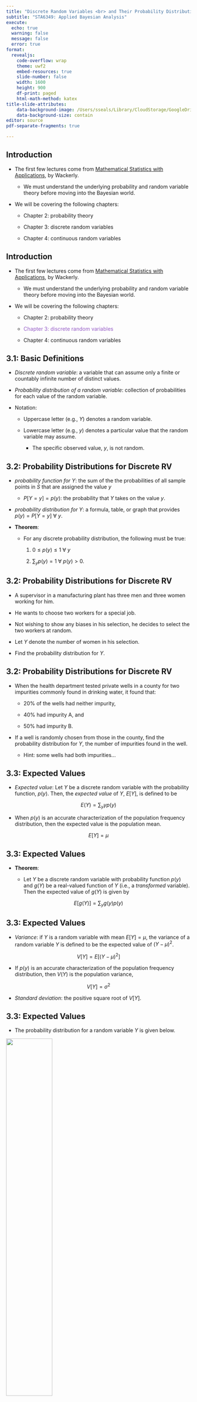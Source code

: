 ```yaml
---
title: "Discrete Random Variables <br> and Their Probability Distributions"
subtitle: "STA6349: Applied Bayesian Analysis"
execute:
  echo: true
  warning: false
  message: false
  error: true
format: 
  revealjs:
    code-overflow: wrap
    theme: uwf2
    embed-resources: true
    slide-number: false
    width: 1600
    height: 900
    df-print: paged
    html-math-method: katex
title-slide-attributes:
    data-background-image: /Users/sseals/Library/CloudStorage/GoogleDrive-sseals@uwf.edu/My Drive/00 - Personal/R/quarto themes/title.png
    data-background-size: contain 
editor: source
pdf-separate-fragments: true

---
```


## Introduction {background-image="/Users/sseals/Library/CloudStorage/GoogleDrive-sseals@uwf.edu/My Drive/00 - Personal/R/quarto themes/slide.png" background-size="contain"} 

- The first few lectures come from [Mathematical Statistics with Applications](https://www.cengage.com/c/mathematical-statistics-with-applications-7e-wackerly/9780495110811/), by Wackerly.

    - We must understand the underlying probability and random variable theory before moving into the Bayesian world.
    
- We will be covering the following chapters:

    - Chapter 2: probability theory
    
    - Chapter 3: discrete random variables
    
    - Chapter 4: continuous random variables

## Introduction {background-image="/Users/sseals/Library/CloudStorage/GoogleDrive-sseals@uwf.edu/My Drive/00 - Personal/R/quarto themes/slide.png" background-size="contain"} 

- The first few lectures come from [Mathematical Statistics with Applications](https://www.cengage.com/c/mathematical-statistics-with-applications-7e-wackerly/9780495110811/), by Wackerly.

    - We must understand the underlying probability and random variable theory before moving into the Bayesian world.
    
- We will be covering the following chapters:

    - Chapter 2: probability theory
    
    - <font color = "#965dc7">Chapter 3: discrete random variables</font>
    
    - Chapter 4: continuous random variables

## 3.1: Basic Definitions {background-image="/Users/sseals/Library/CloudStorage/GoogleDrive-sseals@uwf.edu/My Drive/00 - Personal/R/quarto themes/slide.png" background-size="contain"} 

- *Discrete random variable*: a variable that can assume only a finite or countably infinite number of distinct values. 

- *Probability distribution of a random variable*: collection of probabilities for each value of the random variable.

- Notation:

    - Uppercase letter (e.g., $Y$) denotes a random variable.
    
    - Lowercase letter (e.g., $y$) denotes a particular value that the random variable may assume.
        
        - The specific observed value, $y$, is not random.
        


<!-- 
![](images/W03-L1-b.png){fig-align="center"} 
-->

## 3.2: Probability Distributions for Discrete RV {background-image="/Users/sseals/Library/CloudStorage/GoogleDrive-sseals@uwf.edu/My Drive/00 - Personal/R/quarto themes/slide.png" background-size="contain"} 

- *probability function for $Y$*: the sum of the the probabilities of all sample points in $S$ that are assigned the value $y$

    - $P[Y = y] = p(y)$: the probability that $Y$ takes on the value $y$.
    
- *probability distribution for $Y$*: a formula, table, or graph that provides $p(y) = P[Y = y]$ $\forall$ $y$.

- **Theorem**:

    - For any discrete probability distribution, the following must be true:
    
        1. $0 \le p(y) \le 1 \  \forall \ y$
        
        2. $\sum_y p(y) = 1 \ \forall \ p(y) > 0$.
  
<!-- 
![](images/W03-L1-b.png){fig-align="center"} 
-->

## 3.2: Probability Distributions for Discrete RV {background-image="/Users/sseals/Library/CloudStorage/GoogleDrive-sseals@uwf.edu/My Drive/00 - Personal/R/quarto themes/slide.png" background-size="contain"} 

- A supervisor in a manufacturing plant has three men and three women working for him. 

- He wants to choose two workers for a special job. 

- Not wishing to show any biases in his selection, he decides to select the two workers at random. 

- Let $Y$ denote the number of women in his selection. 

- Find the probability distribution for $Y$.

## 3.2: Probability Distributions for Discrete RV {background-image="/Users/sseals/Library/CloudStorage/GoogleDrive-sseals@uwf.edu/My Drive/00 - Personal/R/quarto themes/slide.png" background-size="contain"} 

- When the health department tested private wells in a county for two impurities commonly found in drinking water, it found that:

    - 20% of the wells had neither impurity, 
    
    - 40% had impurity A, and 
    
    - 50% had impurity B. 
    
- If a well is randomly chosen from those in the county, find the probability distribution for $Y$, the number of impurities found in the well.

    - Hint: some wells had both impurities...

## 3.3: Expected Values {background-image="/Users/sseals/Library/CloudStorage/GoogleDrive-sseals@uwf.edu/My Drive/00 - Personal/R/quarto themes/slide.png" background-size="contain"} 

- *Expected value*: Let $Y$ be a discrete random variable with the probability function, $p(y)$. Then, the *expected value* of $Y$, $E[Y]$, is defined to be

$$
E(Y) = \sum_{y} y p(y)
$$

- When $p(y)$ is an accurate characterization of the population frequency distribution, then the expected value is the population mean.

$$
E[Y] = \mu
$$
  
## 3.3: Expected Values {background-image="/Users/sseals/Library/CloudStorage/GoogleDrive-sseals@uwf.edu/My Drive/00 - Personal/R/quarto themes/slide.png" background-size="contain"}   

- **Theorem**: 

    - Let $Y$ be a discrete random variable with probability function $p(y)$ and $g(Y)$ be a real-valued function of $Y$ (i.e., a *transformed* variable). Then the expected value of $g(Y)$ is given by
    
$$
E[g(Y)] = \sum_{y} g(y) p(y)
$$

## 3.3: Expected Values {background-image="/Users/sseals/Library/CloudStorage/GoogleDrive-sseals@uwf.edu/My Drive/00 - Personal/R/quarto themes/slide.png" background-size="contain"}  

- *Variance*: if $Y$ is a random variable with mean $E[Y] = \mu$, the variance of a random variable $Y$ is defined to be the expected value of $(Y-\mu)^2$.

$$
V[Y] = E\left[ (Y-\mu)^2 \right]
$$

- If $p(y)$ is an accurate characterization of the population frequency distribution, then $V(Y)$ is the population variance,

$$
V[Y] = \sigma^2
$$

- *Standard deviation*: the positive square root of $V[Y]$.

## 3.3: Expected Values {background-image="/Users/sseals/Library/CloudStorage/GoogleDrive-sseals@uwf.edu/My Drive/00 - Personal/R/quarto themes/slide.png" background-size="contain" .nostretch}  

- The probability distribution for a random variable $Y$ is given below. 

![](images/W03-L1-a.png){fig-align="center" width="50%"} 

- Find the mean, variance, and standard deviation of $Y$.

<!-- 
![](images/W03-L1-b.png){fig-align="center"} 
-->

## 3.3: Expected Values {background-image="/Users/sseals/Library/CloudStorage/GoogleDrive-sseals@uwf.edu/My Drive/00 - Personal/R/quarto themes/slide.png" background-size="contain"}  

- **Theorem**: 

    - Let $Y$ be a discrete random variable with probability function $p(y)$ and $c$ be a constant. Then, 
    
$$E(c) = c$$
    
- **Theorem**:

    - Let $Y$ be a discrete random variable with probability function $p(y)$, $g(Y)$ be a function of $Y$, and $c$ be a constant. Then,
    
$$E[cg(Y)] = cE[g(Y)]$$

## 3.3: Expected Values {background-image="/Users/sseals/Library/CloudStorage/GoogleDrive-sseals@uwf.edu/My Drive/00 - Personal/R/quarto themes/slide.png" background-size="contain"}  

- **Theorem**:

    - Let $Y$ be a discrete random variable with probability function $p(y)$, and $g_1(Y), g_2(Y), ..., g_k(Y)$ be $k$ functions of $Y$. Then,
    
$$E[g_1(Y) + g_2(Y) + ... + g_k(Y)] = E[g_1(Y)] + E[g_2(Y)] + ... + E[g_k(Y)]$$    
- Putting the previous theorems into one:

- **Theorem**:

    - Let $Y$ be a discrete random variable with probability function $p(y)$ and mean $E[Y] = \mu$. Then,
    
$$V[Y] = \sigma^2 = E\left[(Y-\mu)^2\right] = E\left[Y^2\right] - \mu^2 $$    

## 3.3: Expected Values {background-image="/Users/sseals/Library/CloudStorage/GoogleDrive-sseals@uwf.edu/My Drive/00 - Personal/R/quarto themes/slide.png" background-size="contain" .nostretch}  

- The probability distribution for a random variable $Y$ is given below. 

![](images/W03-L1-a.png){fig-align="center" width="40%"} 

- Use the previous theorem to find $V[Y]$ and compare to our previous answer.

    - Recall that $\mu=1.75$.

## 3.3: Expected Values {background-image="/Users/sseals/Library/CloudStorage/GoogleDrive-sseals@uwf.edu/My Drive/00 - Personal/R/quarto themes/slide.png" background-size="contain" .nostretch} 

- Let $Y$ be a random variable with $p(y)$ in the table below.

![](images/W03-L1-b.png){fig-align="center"} 

- Find

    - $E[Y]$
    
    - $E[1/Y]$
    
    - $E\left[Y^2-1\right]$
    
    - $V[Y]$

## 3.4: Binomial Probability Distribution {background-image="/Users/sseals/Library/CloudStorage/GoogleDrive-sseals@uwf.edu/My Drive/00 - Personal/R/quarto themes/slide.png" background-size="contain"} 

- *Binomial experiment*:

    1. The experiment consists of a fixed number, $n$, of identical trials.
    
    2. Each trial results in one of two outcomes: success ($S$) or failure ($F$).
    
    3. The probability of success on a single trial is equal to some value $p$ and remains the same from trial to trial. 
    
        - The probability of failure is equal to $q = (1-p)$.
        
    4. The trials are independent.
    
    5. The random variable of interest is $Y$, the number of successes observed during the $n$ trials.

## 3.4: Binomial Probability Distribution {background-image="/Users/sseals/Library/CloudStorage/GoogleDrive-sseals@uwf.edu/My Drive/00 - Personal/R/quarto themes/slide.png" background-size="contain"} 

- **Binomial Distribution**

    - A random variable $Y$ is said to have a *binomial distribution* based on $n$ trials with success probability $p$ [iff](https://en.wikipedia.org/wiki/If_and_only_if)
    
$$
p(y) = {n \choose y}p^y q^{n-y}, \text{ where } y = 0, 1, 2, ..., n, \text{ and } 0 \le p \le1
$$

- **Theorem**:

    - Let $Y$ be a binomial random variable based on n trials and success probability $p$. Then
    
$$
E[Y] = \mu = np \ \ \ \text{and} \ \ \ V[Y] = \sigma^2 = npq
$$

- See Wackerly pg. 107 for derivation.

```r
#| echo: false

# CREATE DATA FOR GRAPHING #

library(tidyverse)
n10 <- tibble(success = 0:10) %>%
  mutate(p10 = dbinom(success, size=10, prob=.10),
         p25 = dbinom(success, size=10, prob=.25),
         p50 = dbinom(success, size=10, prob=.50),
         p75 = dbinom(success, size=10, prob=.75),
         p90 = dbinom(success, size=10, prob=.90))
n25 <- tibble(success = 0:25) %>% mutate(p50 = dbinom(success, size=25, prob=.50))
n50 <- tibble(success = 0:50) %>% mutate(p50 = dbinom(success, size=50, prob=.50))
n100 <- tibble(success = 0:100) %>% mutate(p50 = dbinom(success, size=100, prob=.50))
```

## 3.4: Binomial Probability Distribution {background-image="/Users/sseals/Library/CloudStorage/GoogleDrive-sseals@uwf.edu/My Drive/00 - Personal/R/quarto themes/slide.png" background-size="contain"} 

$p=0.10$

<center>
```r
#| echo: false
(g1 <- n10 %>% ggplot(aes(x = as.factor(success), y = p10)) +
    geom_bar(stat = "identity") +
    labs(x="Number of Successes", y = "p(y)") +
    ylim(min = 0, max = 0.4) +
    theme_bw())
```
</center>

## 3.4: Binomial Probability Distribution {background-image="/Users/sseals/Library/CloudStorage/GoogleDrive-sseals@uwf.edu/My Drive/00 - Personal/R/quarto themes/slide.png" background-size="contain"} 

$p=0.25$

<center>
```r
#| echo: false
(g2 <- n10 %>% ggplot(aes(x = as.factor(success), y = p25)) +
    geom_bar(stat = "identity") +
    labs(x="Number of Successes", y = "p(y)") +
    ylim(min = 0, max = 0.4) +
    theme_bw())
```
</center>

## 3.4: Binomial Probability Distribution {background-image="/Users/sseals/Library/CloudStorage/GoogleDrive-sseals@uwf.edu/My Drive/00 - Personal/R/quarto themes/slide.png" background-size="contain"} 

$p=0.50$

<center>
```r
#| echo: false
n10 %>% ggplot(aes(x = as.factor(success), y = p50)) +
  geom_bar(stat = "identity") +
  labs(x="Number of Successes", y = "p(y)") +
  ylim(min = 0, max = 0.4) +
  theme_bw()
```
</center>

## 3.4: Binomial Probability Distribution {background-image="/Users/sseals/Library/CloudStorage/GoogleDrive-sseals@uwf.edu/My Drive/00 - Personal/R/quarto themes/slide.png" background-size="contain"} 

$p=0.75$

<center>
```r
#| echo: false
(g3 <- n10 %>% ggplot(aes(x = as.factor(success), y = p75)) +
    geom_bar(stat = "identity") +
    labs(x="Number of Successes", y = "p(y)") +
    ylim(min = 0, max = 0.4) +
    theme_bw())
```
</center>

## 3.4: Binomial Probability Distribution {background-image="/Users/sseals/Library/CloudStorage/GoogleDrive-sseals@uwf.edu/My Drive/00 - Personal/R/quarto themes/slide.png" background-size="contain"} 

$p=0.90$

<center>
```r
#| echo: false
(g4 <- n10 %>% ggplot(aes(x = as.factor(success), y = p90)) +
    geom_bar(stat = "identity") +
    labs(x="Number of Successes", y = "p(y)") +
    ylim(min = 0, max = 0.4) +
    theme_bw())
```
</center>

## 3.4: Binomial Probability Distribution {background-image="/Users/sseals/Library/CloudStorage/GoogleDrive-sseals@uwf.edu/My Drive/00 - Personal/R/quarto themes/slide.png" background-size="contain"} 

- What do you notice when comparing distributions under $p$ vs. $1-p$?

<center>
```r
#| echo: false
library(ggpubr)

ggarrange(g1, g4, g2, g3, ncol=2, nrow=2)
```
</center>

## 3.4: Binomial Probability Distribution {background-image="/Users/sseals/Library/CloudStorage/GoogleDrive-sseals@uwf.edu/My Drive/00 - Personal/R/quarto themes/slide.png" background-size="contain"}

- What do you notice as $n$ increases?

<center>
```r
#| echo: false
g1 <- n10 %>% ggplot(aes(x = as.factor(success), y = p50)) +
  geom_bar(stat = "identity") +
  labs(x = "Number of Successes", 
       y = "p(y)", 
       title = "n = 10") +
  ylim(min = 0, max = 0.25) +
  theme_bw()

g2 <- n25 %>% ggplot(aes(x = as.factor(success), y = p50)) +
  geom_bar(stat = "identity") +
  labs(x = "Number of Successes", 
       y = "p(y)", 
       title = "n = 25") +
  ylim(min = 0, max = 0.25) +
  theme_bw()

g3 <- n50 %>% ggplot(aes(x = as.factor(success), y = p50)) +
  geom_bar(stat = "identity") +
  labs(x = "Number of Successes", 
       y = "p(y)", 
       title = "n = 50") +
  ylim(min = 0, max = 0.25) +
  theme_bw()

g4 <- n100 %>% ggplot(aes(x = as.factor(success), y = p50)) +
  geom_bar(stat = "identity") +
  labs(x = "Number of Successes", 
       y = "p(y)", 
       title = "n = 100") +
  ylim(min = 0, max = 0.25) +
  theme_bw()

ggarrange(g1, g2, g3, g4, ncol=2, nrow=2)
```
</center>

## 3.4: Binomial Probability Distribution {background-image="/Users/sseals/Library/CloudStorage/GoogleDrive-sseals@uwf.edu/My Drive/00 - Personal/R/quarto themes/slide.png" background-size="contain"}

- Experience has shown that 30% of all persons afflicted by a certain illness recover. 

- Ten people with the illness were selected at random and received a newly developed medication.

    - Of those, nine recovered shortly thereafter. 

- Suppose that the medication was absolutely worthless. 

    - What is the probability that at least nine of ten receiving the medication will recover?

- Suggestion: look into `pbinom()`.

## 3.4: Binomial Probability Distribution {background-image="/Users/sseals/Library/CloudStorage/GoogleDrive-sseals@uwf.edu/My Drive/00 - Personal/R/quarto themes/slide.png" background-size="contain"}

- The manufacturer of a low-calorie dairy drink wishes to compare the taste appeal of a new formula (formula $B$) with that of the standard formula (formula $A$). 

- Each of four judges is given three glasses in random order, two containing formula $A$ and the other containing formula $B$. 

- Each judge is asked to state which glass he or she most enjoyed. 
    
- Suppose that the two formulas are equally attractive. Let $Y$ be the number of judges stating a preference for the new formula.

    a. Find the probability function for $Y$.
    
    b. What is the probability that at least three of the four judges state a preference for the new formula?
    
    c. Find the expected value of $Y$.
    
    d. Find the variance of $Y$.
  
<!-- 
![](images/W03-L1-b.png){fig-align="center"} 
-->

## 3.8: Poisson Probability Distribution {background-image="/Users/sseals/Library/CloudStorage/GoogleDrive-sseals@uwf.edu/My Drive/00 - Personal/R/quarto themes/slide.png" background-size="contain"} 

- The Poisson probability distribution often provides a good model for the probability distribution of the number $Y$ of rare events that occur in space, time, volume, or any other dimension. 

- **Poisson Distribution**:

    - A random variable $Y$ is said to have a *Poisson probability distribution* [iff](https://en.wikipedia.org/wiki/If_and_only_if)
    
$$
p(y) = \frac{\lambda^y}{y!}e^{-\lambda}, \text{ where } y=0,1,2,..., \text{ and } \lambda > 0
$$

- **Theorem**

  - If $Y$ is a random variable with a Poisson distribution with parameter $\lambda$, then
  
$$
E[Y] = \mu = \lambda \text{ and } V[Y] = \sigma^2 = \lambda
$$

- See Wackerly pg. 134 for derivation.
  
<!-- 
![](images/W03-L1-b.png){fig-align="center"} 
-->

## 3.8: Poisson Probability Distribution {background-image="/Users/sseals/Library/CloudStorage/GoogleDrive-sseals@uwf.edu/My Drive/00 - Personal/R/quarto themes/slide.png" background-size="contain"} 

- Customers arrive at a checkout counter in a department store according to a Poisson distribution at an average of seven per hour. 

- During a given hour, what are the probabilities that

    a. no more than three customers arrive?

    b. at least two customers arrive?

    c. exactly five customers arrive?
    
## 3.8: Poisson Probability Distribution {background-image="/Users/sseals/Library/CloudStorage/GoogleDrive-sseals@uwf.edu/My Drive/00 - Personal/R/quarto themes/slide.png" background-size="contain"} 

- If it takes approximately ten minutes to serve each customer, find the mean and variance of the total service time for customers arriving during a 1-hour period. 

    - Assume that a sufficient number of servers are available so that no customer must wait for service.

- Is it likely that the total service time will exceed 2.5 hours?

## 3.8: Poisson Probability Distribution {background-image="/Users/sseals/Library/CloudStorage/GoogleDrive-sseals@uwf.edu/My Drive/00 - Personal/R/quarto themes/slide.png" background-size="contain"} 

- Assume that arrivals occur according to a Poisson process with an average of seven per hour. 

- What is the probability that exactly two customers arrive in the two-hour period of time between

    a. 2:00 P.M. and 4:00 P.M. (one continuous two-hour period)?

    b. 1:00 P.M. and 2:00 P.M. or between 3:00 P.M. and 4:00 P.M. (two separate one-hour periods that total two hours)?


## Homework {background-image="/Users/sseals/Library/CloudStorage/GoogleDrive-sseals@uwf.edu/My Drive/00 - Personal/R/quarto themes/slide.png" background-size="contain"} 

- 3.6
- 3.10
- 3.15
- 3.22
- 3.34
- 3.60
- 3.128
- 3.129
- 3.136










